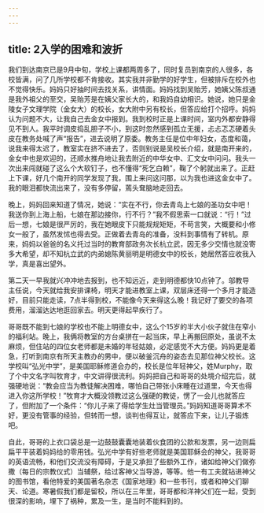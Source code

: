```yaml
---
---
---
```

title: 2入学的困难和波折
---




我们到达南京已是9月中旬，学校上课都两周多了，同时复员到南京的人很多，各校皆满，问了几所学校都不肯接收。其实我并非勤学的好学生，但被排斥在校外也不觉得快乐。妈妈只好抽时间去找关系，讲情面。妈妈找到吴贻芳，她姨父陈叔通是我外祖父的至交，吴贻芳是在姨父家长大的，和我妈自幼相识。她说，她只是金陵女子文理学院（金女大）的校长，女大附中另有校长，但答应给打个招呼。妈妈认为问题不大，让我自己去金女中报到。我到校时正是上课时间，室内外都安静得见不到人。我平时调皮捣乱胆子不小，到这时忽然感到孤立无援，忐忐忑忑硬着头皮在教务处喊了声“报告”，进去说明了原委。教务主任是位中年妇女，态度和蔼，说我来得太迟了，教室实在挤不进去了，否则别说是吴校长介绍，就是南开来的，金女中也是欢迎的，还顺水推舟地让我去附近的中华女中、汇文女中问问。我头一次出来闯就碰了这么个大软钉子，也不懂得“死乞白赖”，鞠了个躬就出来了。正赶上下课，好几个南开的同学发现了我，围上来问这问那，以为我也进这金女中了。我的眼泪都快流出来了，没有多停留，蔫头耷脑地走回去。

晚上，妈妈回来知道了情况，她说：“实在不行，你去青岛上七娘的圣功女中吧！我送你到上海上船，七娘在那边接你，行不行？”我不假思索一口就说：“行！”过后一想，七娘是很严厉的，我在她眼皮下只能规规矩矩，不苟言笑，大概要和小修女一般了，虽然发怵也得去受。正做着去青岛的准备，没料到事情有了转机。原来，妈妈以爸爸的名义托过当时的教育部政务次长杭立武，因无多少交情也就没寄多大希望，却不知杭立武的内弟媳陈黄丽明是明德女中的校长，她居然答应收我入学，真是喜出望外。

第二天一早我就兴冲冲地去报到，也不知远近，走到明德都快10点钟了。邬教导主任说，今天就给我安排课椅，明天才能进教室上课，双层床还得一个多月才能造好，目前只能走读，7点半得到校，不能像今天来得这么晚！我记好了要交的各项费用，溜溜达达地逛回家去。明天更得起早疾行了。

哥哥既不能到七娘的学校也不能上明德女中，这么个15岁的半大小伙子就住在窄小的福利站。晚上，我俩将教室的方台桌拼在一起当床，早上再搬回原处，虽说不太麻烦，但住站的四位女老师都是未婚的年轻姑娘，必定感觉不大方便。妈妈更是着急，打听到南京有所天主教办的男中，便以破釜沉舟的姿态去见那位神父校长。这学校叫“弘光中学”，是美国耶稣修道会办的，校长是位年轻神父，姓Murphy，取了个中文名字叫牧育才，中文讲得很流利。妈妈把自己和哥哥的处境介绍完后，就强硬地说：“教会应当为教徒解决困难，哪怕自己带张小床睡在过道里，今天也得进入你这所学校！”牧育才大概没领教过这么强硬的教徒，愣了一会儿也就答应了，但附加了一个条件：“你儿子来了得给学生灶当管理员。”妈妈知道哥哥算术不好，更没有管事的经验，但转而一想，谈判也得互让，就答应下来，让儿子锻炼吧。

自此，哥哥的上衣口袋总是一边鼓鼓囊囊地装着伙食团的公款和发票，另一边则扁扁平平装着妈妈给的零用钱。弘光中学有好些老师就是美国耶稣会的神父，我哥哥的英语流畅，和他们交流没有障碍，于是又承担了些额外工作，诸如给神父们做弥撒（每日的宗教仪式）当辅祭，给过客神父当导游，等等。他一有工夫就钻进神父的图书馆，看他特爱的美国著名杂志《国家地理》和一些书刊，或者和神父们聊天、论道。寒暑假我们都是留校，所以在三年里，哥哥都和洋神父们在一起，受到很深的影响，埋下了祸种，累及一生，是当时不能料到的。